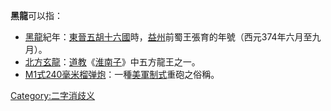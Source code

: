 '''黑龍'''可以指：

* [[張育#年号|黑龍]]紀年：[[東晉|東晉]][[五胡十六國|五胡十六國]]時，[[益州|益州]]前蜀王張育的年號（西元374年六月至九月）。
* [[龙王#道教|北方玄龍]]：[[道教|道教]]《[[淮南子|淮南子]]》中五方龍王之一。
* [[M1式240毫米榴弹炮|M1式240毫米榴弹炮]]：一種[[美軍|美軍]][[制式|制式]]重砲之俗稱。

{{disambig}}

[[Category:二字消歧义|Category:二字消歧义]]